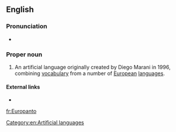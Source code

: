 {{also|europanto}}
==English==
{{wikipedia}}

===Pronunciation===
* {{a|UK}} {{IPA|/ˈjʊə(ɹ).əʊˌpæn.təʊ/|lang=en}}

===Proper noun===
{{en-proper noun}}

# An artificial language originally created by Diego Marani in 1996, combining [[vocabulary]] from a number of [[European]] [[language]]s.

====External links====
* {{ethnologue|code=eur}}

[[Category:en:Artificial languages]]

[[fr:Europanto]]